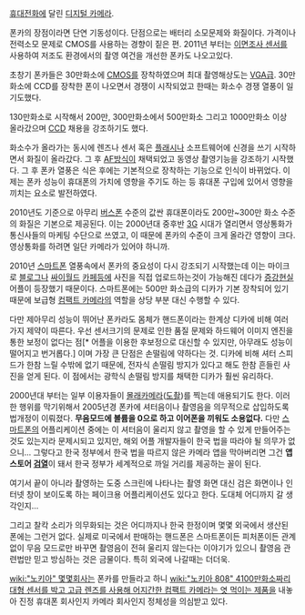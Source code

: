[[휴대전화]]에 달린 [[디지털 카메라]].

폰카의 장점이라면 단연 기동성이다. 단점으로는 배터리 소모문제와 화질이다. 가격이나 전력소모 문제로 CMOS를 사용하는 경향이 짙은 편. 2011년 부터는 [[이면조사 센서]]를 사용하여 저조도 환경에서의 촬영 여건을 개선한 폰카도 나오고있다.

초창기 폰카들은 30만화소에 [[CMOS]]를 장착하였으며 최대 촬영해상도는 [[VGA]]급. 30만화소에 CCD를 장착한 폰이 나오면서 경쟁이 시작되었고 한때는 화소수 경쟁 열풍이 일기도했다.

130만화소로 시작해서 200만, 300만화소에서 500만화소 그리고 1000만화소 이상 올라갔으며 [[CCD]] 채용을 강조하기도 했다.

화소수가 올라가는 동시에 렌즈나 센서 혹은 [[플래시]]나 소프트웨어에 신경을 쓰기 시작하면서 화질이 올라갔다. 그 후 [[AF]]방식이 채택되었고 동영상 촬영기능을 강조하기 시작했다. 그 후 폰카 열풍은 식은 후에는 기본적으로 장착하는 기능으로 인식이 바뀌었다. 이제는 폰카 성능이 휴대폰의 가치에 영향을 주기도 하는 등 휴대폰 구입에 있어서 영향을 끼치는 요소로 발전하였다.

2010년도 기준으로 아무리 [[버스폰]] 수준의 값싼 휴대폰이라도 200만~300만 화소 수준의 화질은 기본으로 제공된다. 이는 2000년대 중후반 [[3G]] 시대가 열리면서 영상통화가 통신사들의 마케팅 수단으로 쓰였고, 이 때문에 폰카의 수준이 크게 올라간 영향이 크다. 영상통화를 하려면 일단 카메라가 있어야 하니까. 

2010년 [[스마트폰]] 열풍속에서 폰카의 중요성이 다시 강조되기 시작했는데 이는 마이크로 [[블로그]]나 [[싸이월드]] [[카페]]등에 사진을 직접 업로드하는것이 가능해진 데다가 [[증강현실]] 어플이 등장했기 때문이다. 스마트폰에는 500만 화소급의 디카가 기본 장착되어 있기 때문에 보급형 [[컴팩트 카메라]]의 역할을 상당 부분 대신 수행할 수 있다.  

다만 제아무리 성능이 뛰어난 폰카라도 몸체가 핸드폰이라는 한계상 디카에 비해 여러 가지 제약이 따른다. 우선 센서크기의 문제로 인한 품질 문제와 하드웨어 이미지 엔진을 통한 보정이 없다는 점[* 어플을 이용한 후보정으로 대신할 수 있지만, 아무래도 성능이 떨어지고 번거롭다.] 이며 가장 큰 단점은 손떨림에 약하다는 것. 디카에 비해 셔터 스피드가 한참 느릴 수밖에 없기 때문에, 전자식 손떨림 방지가 있다고 해도 한참 흔들린 사진을 얻게 된다. 이 점에서는 광학식 손떨림 방지를 채택한 디카가 훨씬 유리하다. 

2000년대 부터는 일부 이용자들이 [[몰래카메라]]([[도촬]])를 찍는데 애용되기도 한다. 이러한 행위를 막기위해서 2005년경 폰카에 셔터음이나 촬영음을 의무적으로 삽입하도록 법개정이 이뤄졌다. '''무음모드에 볼륨을 0으로 하고 이어폰을 끼워도 소용없다.''' 다만 [[스마트폰]]의 어플리케이션 중에는 이 셔터음이 울리지 않고 촬영을 할 수 있게 만들어주는 것도 있는지라 문제시되고 있지만, 해외 어플 개발자들이 한국 법을 따라야 될 의무가 없으니... 그렇다고 한국 정부에서 한국 법을 따르지 않은 카메라 앱을 막아버리면 그건 '''앱스토어 [[검열]]'''이 돼서 한국 정부가 세계적으로 까일 거리를 제공하는 꼴이 된다.

여기서 끝이 아니라 촬영하는 도중 스크린에 나타나는 촬영 화면 대신 검은 화면이나 인터넷 창이 보이도록 하는 페이크용 어플리케이션도 있다고 한다. 도대체 어디까지 갈 생각인지... 

그리고 찰칵 소리가 의무화되는 것은 어디까지나 한국 한정이며 몇몇 외국에서 생산된 폰에는 그런거 없다. 실제로 미국에서 판매하는 핸드폰은 스마트폰이든 피처폰이든 관계없이 무음 모드로만 바꾸면 촬영음이 전혀 울리지 않는다는 이야기가 있으니 촬영음 관련법만 믿고 방심하는 것은 금물이다. 특히 외국에 나갈때는 더더욱. 

[[wiki:"노키아" 몇몇]]회사는 폰카를 만들라고 하니 [[wiki:"노키아 808"  4100만화소짜리 대형 센서를 박고 고급 렌즈를 사용해 어지간한 컴팩트 카메라는 엿 먹이는 제품]]을 내놓아 진정 휴대폰 회사인지 카메라 회사인지 정체성을 의심받고 있다.
